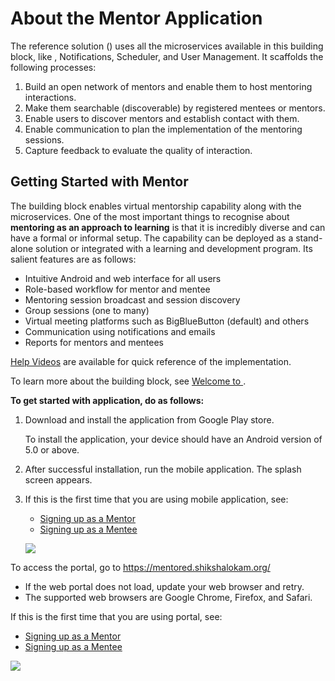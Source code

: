 
# About the Mentor Application

The reference solution (<PartialExample mentored />) uses all the microservices available in this building block, like <PartialExample mentored />, Notifications, Scheduler, and User Management. It scaffolds the following processes:

1. Build an open network of mentors and enable them to host mentoring interactions.
2. Make them searchable (discoverable) by registered mentees or mentors.
3. Enable users to discover mentors and establish contact with them.
4. Enable communication to plan the implementation of the mentoring sessions.
5. Capture feedback to evaluate the quality of interaction. 

## Getting Started with Mentor

The <PartialExample mentored /> building block enables virtual mentorship capability along with the microservices. One of the most important things to recognise about **mentoring as an approach to learning** is that it is incredibly diverse and can have a formal or informal setup. The <PartialExample mentored /> capability can be deployed as a stand-alone solution or integrated with a learning and development program. Its salient features are as follows:

* Intuitive Android and web interface for all users 
* Role-based workflow for mentor and mentee
* Mentoring session broadcast and session discovery 
* Group sessions (one to many)
* Virtual meeting platforms such as BigBlueButton (default) and others
* Communication using notifications and emails
* Reports for mentors and mentees

<p>
  <Admonition type="info">
  <p><a href="view-helpvideos">Help Videos</a> are available for quick reference of the implementation.</p>
  <p>To learn more about the <PartialExample mentored /> building block, see <a href="intro">Welcome to <PartialExample mentored /></a>.</p>
  </Admonition>
</p>

**To get started with <PartialExample mentored /> application, do as follows:**

<Tabs>
<TabItem value="mentored mobile application" label="Mobile App" default>
<ol>
<li>Download and install the <PartialExample mentored /> application from Google Play store.
<p>
  <Admonition type="note">
  <p>To install the application, your device should have an Android version of 5.0 or above.</p>
  </Admonition>
</p>
</li>
<li>After successful installation, run the mobile application. The <PartialExample mentored /> splash screen appears.
<p><ReactPlayer playing controls url={overviewURL} loop="false" /></p>
</li>
<li>If this is the first time that you are using <PartialExample mentored /> mobile application, see:
<ul>
   <li><a href="signing-up-as-a-mentor">Signing up as a Mentor</a></li>
   <li><a href="signing-up-as-a-mentee">Signing up as a Mentee</a></li>
</ul>
<p>
  <img src={AppWelcome} />
</p>
</li> 
</ol>   
</TabItem>
<TabItem value="mentored portal" label="Web Portal">

<p>To access the portal, go to <a href="https://mentored.shikshalokam.org/">https://mentored.shikshalokam.org/</a></p>
<p>
  <Admonition type="note">
  <ul>
  <li>If the web portal does not load, update your web browser and retry.</li>
  <li>The supported web browsers are Google Chrome, Firefox, and Safari.</li>
  </ul>
  </Admonition>
</p>
<p>If this is the first time that you are using <PartialExample mentored /> portal, see:</p>
<ul> 
<li><a href="signing-up-as-a-mentor">Signing up as a Mentor</a></li>
<li><a href="signing-up-as-a-mentee">Signing up as a Mentee</a></li>
</ul>
<p>
  <img src={portalWelcome} />
</p>
  </TabItem>
</Tabs>





